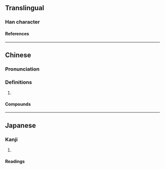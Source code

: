 {{character info/new}}
==Translingual==

===Han character===
{{Han char|rn=30|rad=口|as=04|sn=7|four=6508|canj=RQO|ids=⿰口夫}}

====References====
{{Han ref|kx=0181.191|dkj=03405|dj=0399.160|hdz=10585.050|uh=544B}}

----

==Chinese==
{{zh-forms}}

===Pronunciation===
{{zh-pron
|m=fū
|c=fu1
}}

===Definitions===
{{zh-hanzi}}

# {{zh-used2|t}}

====Compounds====
{{zh-der|呋喃|呋咱}}

----

==Japanese==

===Kanji===
{{ja-kanji|rs=口04}}

# {{rfdef|ja|sort=口04}}

====Readings====
{{ja-readings
|goon=ふ
|kanon=ふ}}